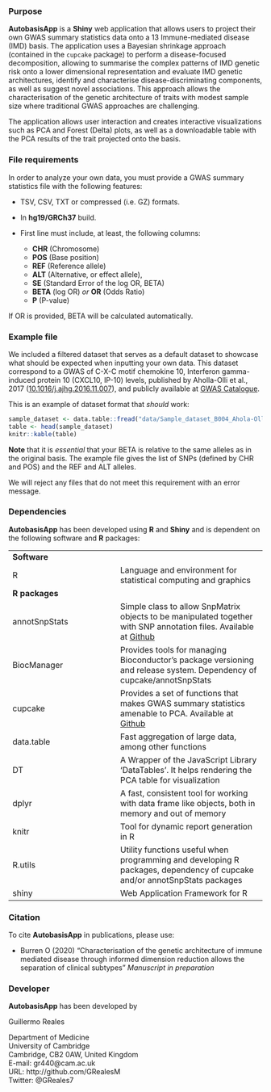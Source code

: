 ###  Purpose

**AutobasisApp** is a **Shiny** web application that allows users to project their own GWAS summary statistics data onto a 13 Immune-mediated disease (IMD) basis.
The application uses a Bayesian shrinkage approach (contained in the `cupcake` package) to perform a disease-focused decomposition, allowing to summarise the complex patterns of IMD genetic risk onto a lower dimensional representation and evaluate IMD genetic architectures, identify and characterise disease-discriminating components, as well as suggest novel associations. This approach allows the characterisation of the genetic architecture of traits with modest sample size where traditional GWAS approaches are challenging. 

The application allows user interaction and creates interactive visualizations such as PCA and Forest (Delta) plots, as well as a downloadable table with the PCA results of the trait projected onto the basis.


### File requirements

In order to analyze your own data, you must provide a GWAS summary statistics file with the following features:

- TSV, CSV, TXT or compressed (i.e. GZ) formats.

- In **hg19/GRCh37** build.

- First line must include, at least, the following columns: 
  
    - **CHR** (Chromosome)
    - **POS** (Base position)
    - **REF** (Reference allele)
    - **ALT** (Alternative, or effect allele), 
    - **SE** (Standard Error of the log OR, BETA)
    - **BETA** (log OR) *or* **OR** (Odds Ratio)
    - **P** (P-value)
      
If OR is provided, BETA will be calculated automatically.
  
  
### Example file

We included a filtered dataset that serves as a default dataset to showcase what should be expected when inputting your own data.
This dataset correspond to a GWAS of C-X-C motif chemokine 10, Interferon gamma-induced protein 10 (CXCL10, IP-10) levels, published by Aholla-Olli et al., 2017 ([10.1016/j.ajhg.2016.11.007](https://doi.org/10.1016/j.ajhg.2016.11.007)), and publicly available at [GWAS Catalogue](http://computationalmedicine.fi/data#Cytokine_GWAS).

This is an example of dataset format that *should* work:

```r
sample_dataset <- data.table::fread("data/Sample_dataset_B004_Ahola-Olli_27989323_1.tsv")
table <- head(sample_dataset)
knitr::kable(table)
```

**Note** that it is *essential* that your BETA is relative to the same alleles as in the original basis.  The example file gives the list of SNPs (defined by CHR and POS) and the REF and ALT alleles.

We will reject any files that do not meet this requirement with an error message.


### Dependencies

**AutobasisApp** has been developed using **R** and **Shiny** and is dependent on the following software and **R** packages:

|  |   |
--- | ----
**Software**   | 
R  | Language and environment for statistical computing and graphics
**R packages** |
annotSnpStats | Simple class to allow SnpMatrix objects to be manipulated together with SNP annotation files. Available at [Github](https://github.com/chr1swallace/annotSnpStats)
BiocManager | Provides tools for managing Bioconductor's package versioning and release system. Dependency of cupcake/annotSnpStats
cupcake | Provides a set of functions that makes GWAS summary statistics amenable to PCA. Available at [Github](https://github.com/ollyburren/cupcake)
data.table | Fast aggregation of large data, among other functions
DT | A Wrapper of the JavaScript Library 'DataTables'. It helps rendering the PCA table for visualization
dplyr  | A fast, consistent tool for working with data frame like objects, both in memory and out of memory
knitr  | Tool for dynamic report generation in R
R.utils | Utility functions useful when programming and developing R packages, dependency of cupcake and/or annotSnpStats packages
shiny  | Web Application Framework for R


### Citation

To cite **AutobasisApp** in publications, please use:

- Burren O (2020) "Characterisation of the genetic architecture of immune mediated disease through informed dimension reduction allows the separation of clinical subtypes" *Manuscript in preparation*


### Developer

**AutobasisApp** has been developed by

Guillermo Reales 

Department of Medicine  
University of Cambridge  
Cambridge, CB2 0AW, United Kingdom  
E-mail: gr440@cam.ac.uk  
URL: http://github.com/GRealesM  
Twitter: @GReales7  
